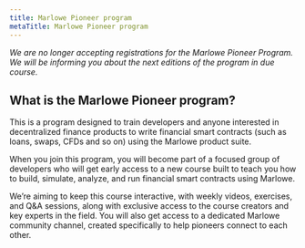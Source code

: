 ```yaml
---
title: Marlowe Pioneer program
metaTitle: Marlowe Pioneer program
---
```


*We are no longer accepting registrations for the Marlowe Pioneer Program. We will be informing you about the next editions of the program in due course.*

## What is the Marlowe Pioneer program?

This is a program designed to train developers and anyone interested in decentralized finance products to write financial smart contracts (such as loans, swaps, CFDs and so on) using the Marlowe product suite.

When you join this program, you will become part of a focused group of developers who will get early access to a new course built to teach you how to build, simulate, analyze, and run financial smart contracts using Marlowe.

We’re aiming to keep this course interactive, with weekly videos, exercises, and Q&A sessions, along with exclusive access to the course creators and key experts in the field. You will also get access to a dedicated Marlowe community channel, created specifically to help pioneers connect to each other.

